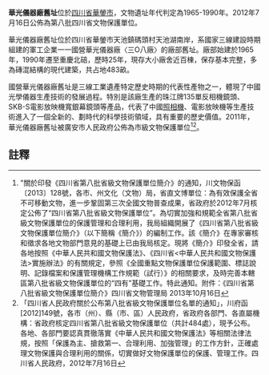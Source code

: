 {{msg:四川省文物保護單位
|名稱 = 華光儀器廠舊址
|編號 = 442
|圖片 = 
|級別 = S8
|分類 = 
|時代 = 1965-1990年
|地点 = [[四川省|四川省]][[華鎣市|華鎣市]]
|坐標 =
|登錄 = 2012年7月16日
}}
'''華光儀器廠舊址'''位於[[四川省|四川省]][[華鎣市|華鎣市]]，文物遺址年代判定為1965-1990年。2012年7月16日公佈為第八批四川省文物保護單位。

華光儀器廠舊址位於四川省華鎣市天池鎮碼頭村天池湖南岸，系國家三線建設時期組建的軍工企業一一國營華光儀器廠〈三O八廠〉的廠部舊址。廠部始建於1965年，1990年遷至重慶北碚，歷時25年，現存大小廠舍近百棟，保存基本完整，多為磚混結構的現代建築，共占地483畝。

國營華光儀器廠舊址是三線工業遺產特定歷史時期的代表性產物之一，體現了中國光學儀器生產技術的發展過程。特別是該廠生產的珠江牌135單反相機鏡頭、SKB-S電影放映機寬銀幕鏡頭等產品，代表了中國[[照相機|照相機]]、電影放映機等生產技術進入了一個全新的、劃時代的科學技術領域，具有重要的歷史價值。2011年，華光儀器廠舊址被廣安市人民政府公佈為市級文物保護單位<ref>"關於印發《四川省第八批省級文物保護單位簡介》的通知，川文物保函〔2013〕128號，各市、州文化（文物）局，省直文博單位：為有效保護全省不可移動文物，進一步鞏固第三次全國文物普查成果，省政府於2012年7月核定公佈了“四川省第八批省級文物保護單位”。為切實加強和規範全省第八批省級文物保護單位的保護管理和合理利用，我局組織開展了《四川省第八批省級文物保護單位簡介》（以下簡稱《簡介》）的編制工作。該《簡介》在專家審核和徵求各地文物部門意見的基礎上已由我局核定。現將《簡介》印發全省，請各地按照《中華人民共和國文物保護法》、《四川省<中華人民共和國文物保護法>實施辦法》的有關規定，參照《全國重點文物保護單位保護範圍、標誌說明、記錄檔案和保護管理機構工作規範（試行）》的相關要求，及時完善本轄區第八批省級文物保護單位的“四有”基礎工作。特此通知。附件：《四川省第八批省級文物保護單位簡介》四川省文物管理局  2013年10月16日</ref><ref>「四川省人民政府關於公布第八批省級文物保護單位名單的通知」，川府函[2012]149號，各市（州）、縣（市、區）人民政府，省政府各部門、各直屬機構：省政府核定四川省第八批省級文物保護單位（共計484處），現予公布。各地、各部門要認真貫徹落實《中華人民共和國文物保護法》等相關法律法規，按照「保護為主、搶救第一、合理利用、加強管理」的工作方針，正確處理文物保護與合理利用的關係，切實做好文物保護單位的保護、管理工作。四川省人民政府，2012年7月16日</ref>。

==註釋==
{{reflist}}